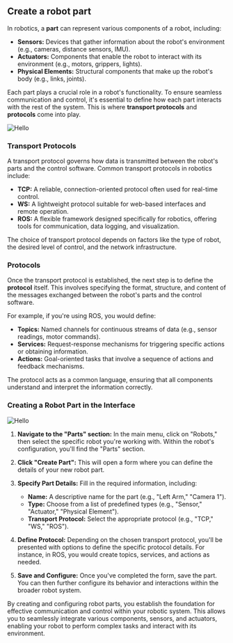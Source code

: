 ## Create a robot part

In robotics, a **part** can represent various components of a robot, including:

* **Sensors:** Devices that gather information about the robot's environment (e.g., cameras, distance sensors, IMU).
* **Actuators:** Components that enable the robot to interact with its environment (e.g., motors, grippers, lights).
* **Physical Elements:** Structural components that make up the robot's body (e.g., links, joints).

Each part plays a crucial role in a robot's functionality. To ensure seamless communication and control, it's essential to define how each part interacts with the rest of the system. This is where **transport protocols** and **protocols** come into play.

![Hello](/screenshot/hugosoft-part.png)

### Transport Protocols

A transport protocol governs how data is transmitted between the robot's parts and the control software. Common transport protocols in robotics include:

* **TCP:** A reliable, connection-oriented protocol often used for real-time control.
* **WS:** A lightweight protocol suitable for web-based interfaces and remote operation.
* **ROS:** A flexible framework designed specifically for robotics, offering tools for communication, data logging, and visualization.

The choice of transport protocol depends on factors like the type of robot, the desired level of control, and the network infrastructure.

### Protocols

Once the transport protocol is established, the next step is to define the **protocol** itself. This involves specifying the format, structure, and content of the messages exchanged between the robot's parts and the control software.

For example, if you're using ROS, you would define:

* **Topics:** Named channels for continuous streams of data (e.g., sensor readings, motor commands).
* **Services:** Request-response mechanisms for triggering specific actions or obtaining information.
* **Actions:** Goal-oriented tasks that involve a sequence of actions and feedback mechanisms.

The protocol acts as a common language, ensuring that all components understand and interpret the information correctly.

### Creating a Robot Part in the Interface

![Hello](/screenshot/new-part.png)

1. **Navigate to the "Parts" section:** In the main menu, click on "Robots," then select the specific robot you're working with. Within the robot's configuration, you'll find the "Parts" section.

2. **Click "Create Part":** This will open a form where you can define the details of your new robot part.

3. **Specify Part Details:** Fill in the required information, including:
   * **Name:** A descriptive name for the part (e.g., "Left Arm," "Camera 1").
   * **Type:** Choose from a list of predefined types (e.g., "Sensor," "Actuator," "Physical Element").
   * **Transport Protocol:** Select the appropriate protocol (e.g., "TCP," "WS," "ROS").

4. **Define Protocol:** Depending on the chosen transport protocol, you'll be presented with options to define the specific protocol details. For instance, in ROS, you would create topics, services, and actions as needed.

5. **Save and Configure:** Once you've completed the form, save the part. You can then further configure its behavior and interactions within the broader robot system.

By creating and configuring robot parts, you establish the foundation for effective communication and control within your robotic system. This allows you to seamlessly integrate various components, sensors, and actuators, enabling your robot to perform complex tasks and interact with its environment.
